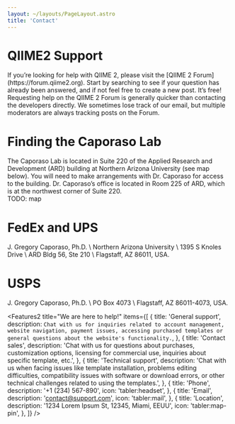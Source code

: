 ```yaml
---
layout: ~/layouts/PageLayout.astro
title: 'Contact'
---
```



<HeroText tagline="Contact" title="Let's Connect!" />

<div class="text-center mb-2">
    <h1 class="prose mx-auto text-xl font-bold">QIIME2 Support</h1>
</div>
<div class="prose mx-auto mb-2">
    If you’re looking for help with QIIME 2, please visit the [QIIME 2 Forum](https://forum.qiime2.org). Start by searching to see if your question has already been answered, and if not feel free to create a new post. It’s free!
</div>
<div class="prose mx-auto mb-6">
    Requesting help on the QIIME 2 Forum is generally quicker than contacting the developers directly. We sometimes lose track of our email, but multiple moderators are always tracking posts on the Forum.
</div>

<div class="text-center mb-2">
    <h1 class="prose mx-auto text-xl font-bold">Finding the Caporaso Lab</h1>
</div>
<div class="prose mx-auto mb-6">
    The Caporaso Lab is located in Suite 220 of the Applied Research and Development (ARD) building at Northern Arizona University (see map below). You will need to make arrangements with Dr. Caporaso for access to the building. Dr. Caporaso’s office is located in Room 225 of ARD, which is at the northwest corner of Suite 220.
</div>
TODO: map

<div class="text-center mb-2">
    <h1 class="prose mx-auto text-xl font-bold">FedEx and UPS</h1>
</div>
<div class="prose mx-auto mb-6 text-center">
    J. Gregory Caporaso, Ph.D. \
    Northern Arizona University \
    1395 S Knoles Drive \
    ARD Bldg 56, Ste 210 \
    Flagstaff, AZ 86011, USA.
</div>

<div class="text-center mb-2">
    <h1 class="prose mx-auto text-xl font-bold">USPS</h1>
</div>
<div class="prose mx-auto mb-2 text-center">
    J. Gregory Caporaso, Ph.D. \
    PO Box 4073 \
    Flagstaff, AZ 86011-4073, USA.
</div>

<Features2
title="We are here to help!"
items={[
    {
    title: 'General support',
    description: `Chat with us for inquiries related to account management, website navigation, payment issues, accessing purchased templates or general questions about the website's functionality.`,
    },
    {
    title: 'Contact sales',
    description:
        'Chat with us for questions about purchases, customization options, licensing for commercial use, inquiries about specific template, etc.',
    },
    {
    title: 'Technical support',
    description:
        'Chat with us when facing issues like template installation, problems editing difficulties, compatibility issues with software or download errors, or other technical challenges related to using the templates.',
    },
    {
    title: 'Phone',
    description: '+1 (234) 567-890',
    icon: 'tabler:headset',
    },
    {
    title: 'Email',
    description: 'contact@support.com',
    icon: 'tabler:mail',
    },
    {
    title: 'Location',
    description: '1234 Lorem Ipsum St, 12345, Miami, EEUU',
    icon: 'tabler:map-pin',
    },
]}
/>
